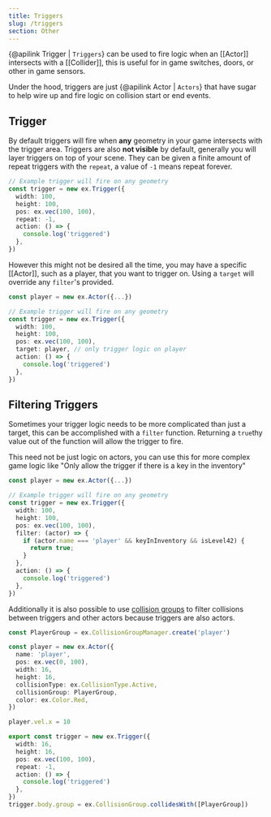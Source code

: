 ```yaml
---
title: Triggers
slug: /triggers
section: Other
---
```


{@apilink Trigger | `Triggers`} can be used to fire logic when an [[Actor]] intersects with a [[Collider]], this is useful for in game switches, doors, or other in game sensors.

Under the hood, triggers are just {@apilink Actor | `Actors`} that have sugar to help wire up and fire logic on collision start or end events.

## Trigger

By default triggers will fire when **any** geometry in your game intersects with the trigger area. Triggers are also **not visible** by default, generally you will layer triggers on top of your scene. They can be given a finite amount of repeat triggers with the `repeat`, a value of `-1` means repeat forever.

```typescript
// Example trigger will fire on any geometry
const trigger = new ex.Trigger({
  width: 100,
  height: 100,
  pos: ex.vec(100, 100),
  repeat: -1,
  action: () => {
    console.log('triggered')
  },
})
```

However this might not be desired all the time, you may have a specific [[Actor]], such as a player, that you want to trigger on. Using a `target` will override any `filter`'s provided.

```typescript
const player = new ex.Actor({...})

// Example trigger will fire on any geometry
const trigger = new ex.Trigger({
  width: 100,
  height: 100,
  pos: ex.vec(100, 100),
  target: player, // only trigger logic on player
  action: () => {
    console.log('triggered')
  },
})
```

## Filtering Triggers

Sometimes your trigger logic needs to be more complicated than just a target, this can be accomplished with a `filter` function. Returning a `true`thy value out of the function will allow the trigger to fire.

This need not be just logic on actors, you can use this for more complex game logic like "Only allow the trigger if there is a key in the inventory"

```typescript
const player = new ex.Actor({...})

// Example trigger will fire on any geometry
const trigger = new ex.Trigger({
  width: 100,
  height: 100,
  pos: ex.vec(100, 100),
  filter: (actor) => {
    if (actor.name === 'player' && keyInInventory && isLevel42) {
      return true;
    }
  },
  action: () => {
    console.log('triggered')
  },
})
```

Additionally it is also possible to use [collision groups](/docs/collision-groups) to filter collisions between triggers and other actors because triggers are also actors.

```typescript
const PlayerGroup = ex.CollisionGroupManager.create('player')

const player = new ex.Actor({
  name: 'player',
  pos: ex.vec(0, 100),
  width: 16,
  height: 16,
  collisionType: ex.CollisionType.Active,
  collisionGroup: PlayerGroup,
  color: ex.Color.Red,
})

player.vel.x = 10

export const trigger = new ex.Trigger({
  width: 16,
  height: 16,
  pos: ex.vec(100, 100),
  repeat: -1,
  action: () => {
    console.log('triggered')
  },
})
trigger.body.group = ex.CollisionGroup.collidesWith([PlayerGroup])
```
